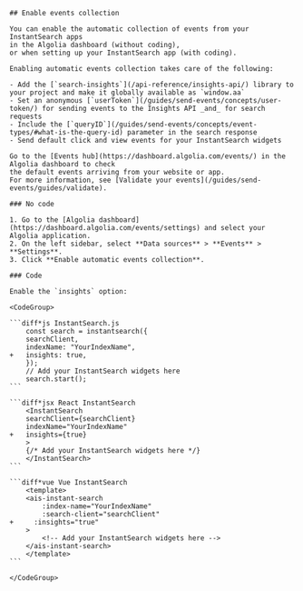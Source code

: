     ## Enable events collection

    You can enable the automatic collection of events from your InstantSearch apps
    in the Algolia dashboard (without coding),
    or when setting up your InstantSearch app (with coding).

    Enabling automatic events collection takes care of the following:

    - Add the [`search-insights`](/api-reference/insights-api/) library to your project and make it globally available as `window.aa`
    - Set an anonymous [`userToken`](/guides/send-events/concepts/user-token/) for sending events to the Insights API _and_ for search requests
    - Include the [`queryID`](/guides/send-events/concepts/event-types/#what-is-the-query-id) parameter in the search response
    - Send default click and view events for your InstantSearch widgets

    Go to the [Events hub](https://dashboard.algolia.com/events/) in the Algolia dashboard to check
    the default events arriving from your website or app.
    For more information, see [Validate your events](/guides/send-events/guides/validate).

    ### No code

    1. Go to the [Algolia dashboard](https://dashboard.algolia.com/events/settings) and select your Algolia application.
    2. On the left sidebar, select **Data sources** > **Events** > **Settings**.
    3. Click **Enable automatic events collection**.

    ### Code

    Enable the `insights` option:

    <CodeGroup>

    ```diff*js InstantSearch.js
        const search = instantsearch({
        searchClient,
        indexName: "YourIndexName",
    +   insights: true,
        });
        // Add your InstantSearch widgets here
        search.start();
    ```

    ```diff*jsx React InstantSearch
        <InstantSearch
        searchClient={searchClient}
        indexName="YourIndexName"
    +   insights={true}
        >
        {/* Add your InstantSearch widgets here */}
        </InstantSearch>
    ```

    ```diff*vue Vue InstantSearch
        <template>
        <ais-instant-search
            :index-name="YourIndexName"
            :search-client="searchClient"
    +     :insights="true"
        >
            <!-- Add your InstantSearch widgets here -->
        </ais-instant-search>
        </template>
    ```

    </CodeGroup>